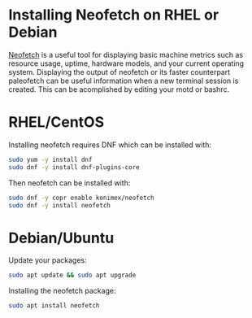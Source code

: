 # Installing Neofetch on RHEL or Debian
[Neofetch](https://github.com/dylanaraps/neofetch) is a useful tool for displaying basic machine metrics such as resource usage, uptime, hardware models, and your current operating system. Displaying the output of neofetch or its faster counterpart paleofetch can be useful information when a new terminal session is created. This can be acomplished by editing your motd or bashrc.

# RHEL/CentOS
Installing neofetch requires DNF which can be installed with:
```bash
sudo yum -y install dnf
sudo dnf -y install dnf-plugins-core
```
Then neofetch can be installed with:
```bash
sudo dnf -y copr enable konimex/neofetch
sudo dnf -y install neofetch
```

# Debian/Ubuntu
Update your packages:
```bash
sudo apt update && sudo apt upgrade
```
Installing the neofetch package:
```bash
sudo apt install neofetch
```